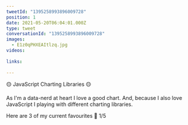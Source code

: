 ```yaml
---
tweetId: "1395258993896009728"
position: 1
date: 2021-05-20T06:04:01.000Z
type: tweet
conversationId: "1395258993896009728"
images:
  - E1z0qPHXEAItlzq.jpg
videos:
  
links:
  
---
```

🟡 JavaScript Charting Libraries 🟡 

As I'm a data-nerd at heart I love a good chart. And, because I also love JavaScript I playing with different charting libraries.

Here are 3 of my current favourites 🧵  1/5 
